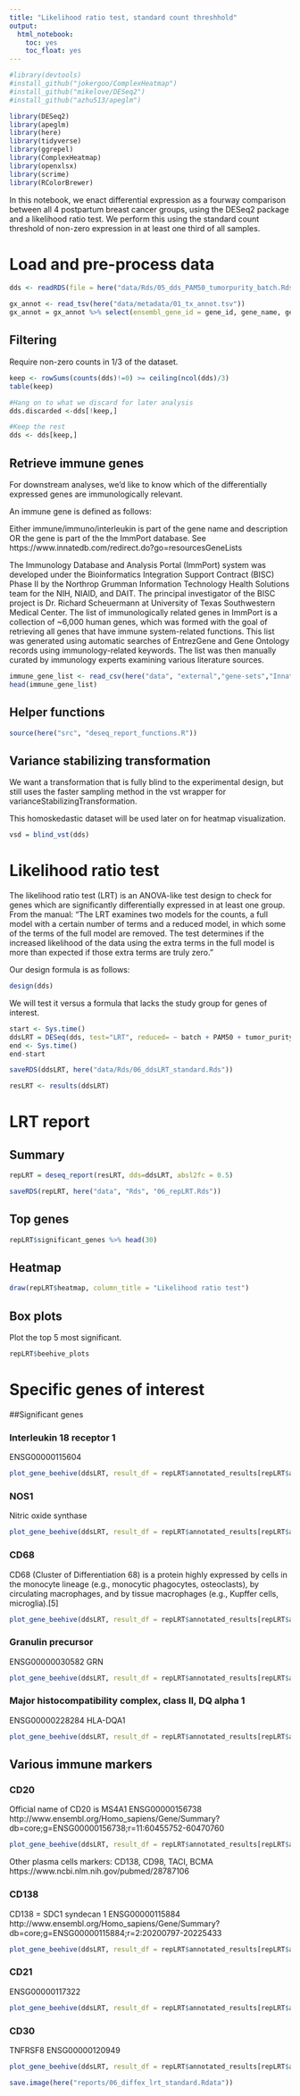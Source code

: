 ```yaml
---
title: "Likelihood ratio test, standard count threshhold"
output: 
  html_notebook:
    toc: yes
    toc_float: yes
---
```


```r
#library(devtools)
#install_github("jokergoo/ComplexHeatmap")
#install_github("mikelove/DESeq2")
#install_github("azhu513/apeglm")

library(DESeq2)
library(apeglm)
library(here)
library(tidyverse)
library(ggrepel)
library(ComplexHeatmap)
library(openxlsx)
library(scrime)
library(RColorBrewer)
```

In this notebook, we enact differential expression as a fourway comparison between all 4 postpartum breast cancer groups, using the DESeq2 package and a likelihood ratio test. We perform this using the standard count threshold of non-zero expression in at least one third of all samples.

# Load and pre-process data

```r
dds <- readRDS(file = here("data/Rds/05_dds_PAM50_tumorpurity_batch.Rds"))

gx_annot <- read_tsv(here("data/metadata/01_tx_annot.tsv"))
gx_annot = gx_annot %>% select(ensembl_gene_id = gene_id, gene_name, gene_type, description = gene_description) %>% distinct()
```


## Filtering

Require non-zero counts in 1/3 of the dataset.

```r

keep <- rowSums(counts(dds)!=0) >= ceiling(ncol(dds)/3)
table(keep)

#Hang on to what we discard for later analysis
dds.discarded <-dds[!keep,]

#Keep the rest
dds <- dds[keep,]

```


## Retrieve immune genes

For downstream analyses, we'd like to know which of the differentially expressed genes are immunologically relevant.

An immune gene is defined as follows:

Either immune/immuno/interleukin is part of the gene name and description OR the gene is part of the the ImmPort database. See https://www.innatedb.com/redirect.do?go=resourcesGeneLists

The Immunology Database and Analysis Portal (ImmPort) system was developed under the Bioinformatics Integration Support Contract (BISC) Phase II by the Northrop Grumman Information Technology Health Solutions team for the NIH, NIAID, and DAIT. The principal investigator of the BISC project is Dr. Richard Scheuermann at University of Texas Southwestern Medical Center. The list of immunologically related genes in ImmPort is a collection of ~6,000 human genes, which was formed with the goal of retrieving all genes that have immune system-related functions. This list was generated using automatic searches of EntrezGene and Gene Ontology records using immunology-related keywords. The list was then manually curated by immunology experts examining various literature sources. 

```r
immune_gene_list <- read_csv(here("data", "external","gene-sets","InnateDB_genes.csv"))
head(immune_gene_list)
```

## Helper functions

```r
source(here("src", "deseq_report_functions.R"))
```

## Variance stabilizing transformation

We want a transformation that is fully blind to the experimental design, but still uses the faster sampling method in the vst wrapper for varianceStabilizingTransformation.

This homoskedastic dataset will be used later on for heatmap visualization.


```r
vsd = blind_vst(dds)
```


# Likelihood ratio test

The likelihood ratio test (LRT) is an ANOVA-like test design to check for genes which are significantly differentially expressed in at least one group. From the manual: "The LRT examines two models for the counts, a full model with a certain number of terms and a reduced model, in which some of the terms of the full model are removed. The test determines if the increased likelihood of the data using the extra terms in the full model is more than expected if those extra terms are truly zero."

Our design formula is as follows:

```r
design(dds)
```

We will test it versus a formula that lacks the study group for genes of interest.

```r
start <- Sys.time()
ddsLRT = DESeq(dds, test="LRT", reduced= ~ batch + PAM50 + tumor_purity)
end <- Sys.time()
end-start
```

```r
saveRDS(ddsLRT, here("data/Rds/06_ddsLRT_standard.Rds"))
```

```r
resLRT <- results(ddsLRT)
```


# LRT report

## Summary

```r
repLRT = deseq_report(resLRT, dds=ddsLRT, absl2fc = 0.5)
```

```r
saveRDS(repLRT, here("data", "Rds", "06_repLRT.Rds"))
```


## Top genes

```r
repLRT$significant_genes %>% head(30)
```

## Heatmap

```r
draw(repLRT$heatmap, column_title = "Likelihood ratio test")
```


## Box plots

Plot the top 5 most significant.

```r
repLRT$beehive_plots
```

# Specific genes of interest

##Significant genes

### Interleukin 18 receptor 1

ENSG00000115604

```r
plot_gene_beehive(ddsLRT, result_df = repLRT$annotated_results[repLRT$annotated_results$ensembl_gene_id == "ENSG00000115604",])
```

### NOS1

Nitric oxide synthase

```r
plot_gene_beehive(ddsLRT, result_df = repLRT$annotated_results[repLRT$annotated_results$ensembl_gene_id == "ENSG00000089250",])
```

### CD68

CD68 (Cluster of Differentiation 68) is a protein highly expressed by cells in the monocyte lineage (e.g., monocytic phagocytes, osteoclasts), by circulating macrophages, and by tissue macrophages (e.g., Kupffer cells, microglia).[5] 

```r
plot_gene_beehive(ddsLRT, result_df = repLRT$annotated_results[repLRT$annotated_results$ensembl_gene_id == "ENSG00000129226",])
```

### Granulin precursor
ENSG00000030582	GRN

```r
plot_gene_beehive(ddsLRT, result_df = repLRT$annotated_results[repLRT$annotated_results$ensembl_gene_id == "ENSG00000030582",])
```

### Major histocompatibility complex, class II, DQ alpha 1	

ENSG00000228284	HLA-DQA1

```r
plot_gene_beehive(ddsLRT, result_df = repLRT$annotated_results[repLRT$annotated_results$ensembl_gene_id == "ENSG00000228284",])
```

## Various immune markers

### CD20

Official name of CD20 is MS4A1 ENSG00000156738
http://www.ensembl.org/Homo_sapiens/Gene/Summary?db=core;g=ENSG00000156738;r=11:60455752-60470760

```r
plot_gene_beehive(ddsLRT, result_df = repLRT$annotated_results[repLRT$annotated_results$ensembl_gene_id == "ENSG00000156738",])
```

Other plasma cells markers: CD138, CD98, TACI, BCMA
https://www.ncbi.nlm.nih.gov/pubmed/28787106

### CD138

CD138 = SDC1 syndecan 1  ENSG00000115884
http://www.ensembl.org/Homo_sapiens/Gene/Summary?db=core;g=ENSG00000115884;r=2:20200797-20225433

```r
plot_gene_beehive(ddsLRT, result_df = repLRT$annotated_results[repLRT$annotated_results$ensembl_gene_id == "ENSG00000115884",])
```

### CD21

ENSG00000117322

```r
plot_gene_beehive(ddsLRT, result_df = repLRT$annotated_results[repLRT$annotated_results$ensembl_gene_id == "ENSG00000117322",])
```

### CD30

TNFRSF8 ENSG00000120949
```r
plot_gene_beehive(ddsLRT, result_df = repLRT$annotated_results[repLRT$annotated_results$ensembl_gene_id == "ENSG00000120949",])
```

```r
save.image(here("reports/06_diffex_lrt_standard.Rdata"))
```

